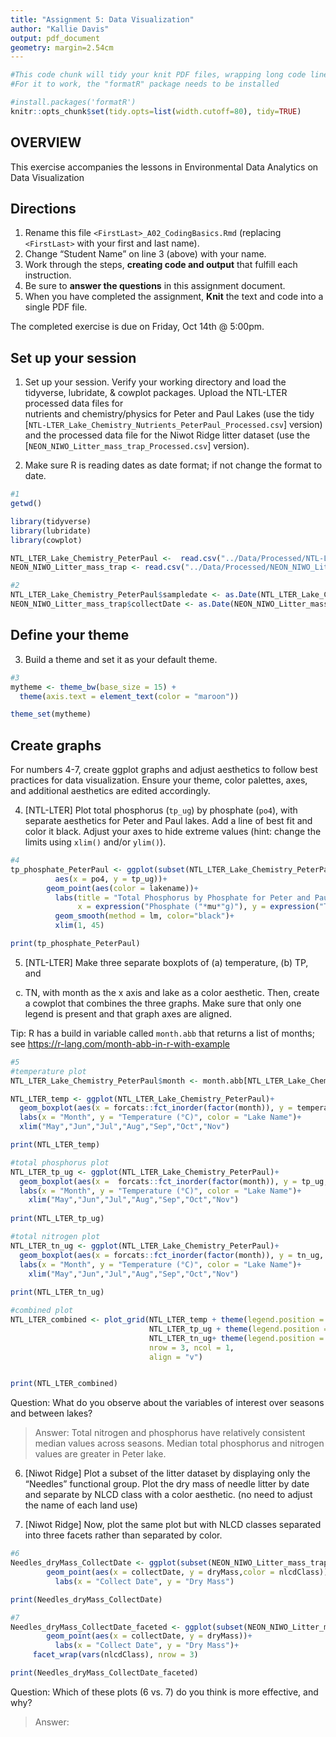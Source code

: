 ```yaml
---
title: "Assignment 5: Data Visualization"
author: "Kallie Davis"
output: pdf_document
geometry: margin=2.54cm
---
```


```r
#This code chunk will tidy your knit PDF files, wrapping long code lines
#For it to work, the "formatR" package needs to be installed

#install.packages('formatR')
knitr::opts_chunk$set(tidy.opts=list(width.cutoff=80), tidy=TRUE)
```

## OVERVIEW

This exercise accompanies the lessons in Environmental Data Analytics on Data Visualization 

## Directions
1. Rename this file `<FirstLast>_A02_CodingBasics.Rmd` (replacing `<FirstLast>` with your first and last name).
2. Change "Student Name" on line 3 (above) with your name.
3. Work through the steps, **creating code and output** that fulfill each instruction.
4. Be sure to **answer the questions** in this assignment document.
5. When you have completed the assignment, **Knit** the text and code into a single PDF file.

The completed exercise is due on Friday, Oct 14th @ 5:00pm.



## Set up your session 
1. Set up your session. Verify your working directory and load the tidyverse, 
lubridate, & cowplot packages. Upload the NTL-LTER processed data files for  
nutrients and chemistry/physics for Peter and Paul Lakes (use the tidy 
[`NTL-LTER_Lake_Chemistry_Nutrients_PeterPaul_Processed.csv`] version) and 
the processed data file for the Niwot Ridge litter dataset (use the
[`NEON_NIWO_Litter_mass_trap_Processed.csv`] version). 

2. Make sure R is reading dates as date format; if not change the format to date.

```r
#1 
getwd()

library(tidyverse)
library(lubridate)
library(cowplot)

NTL_LTER_Lake_Chemistry_PeterPaul <-  read.csv("../Data/Processed/NTL-LTER_Lake_Chemistry_Nutrients_PeterPaul_Processed.csv", stringsAsFactors = TRUE)
NEON_NIWO_Litter_mass_trap <- read.csv("../Data/Processed/NEON_NIWO_Litter_mass_trap_Processed.csv", stringsAsFactors = TRUE)

#2 
NTL_LTER_Lake_Chemistry_PeterPaul$sampledate <- as.Date(NTL_LTER_Lake_Chemistry_PeterPaul$sampledate, format = "%Y-%m-%d") 
NEON_NIWO_Litter_mass_trap$collectDate <- as.Date(NEON_NIWO_Litter_mass_trap$collectDate, format = "%Y-%m-%d")
```
## Define your theme
3. Build a theme and set it as your default theme.

```r
#3
mytheme <- theme_bw(base_size = 15) +
  theme(axis.text = element_text(color = "maroon"))

theme_set(mytheme)
```

## Create graphs
For numbers 4-7, create ggplot graphs and adjust aesthetics to follow best 
practices for data visualization. Ensure your theme, color palettes, axes, 
and additional aesthetics are edited accordingly.

4. [NTL-LTER] Plot total phosphorus (`tp_ug`) by phosphate (`po4`), with 
separate aesthetics for Peter and Paul lakes. Add a line of best fit and 
color it black. Adjust your axes to hide extreme values (hint: change the 
limits using `xlim()` and/or `ylim()`).

```r
#4
tp_phosphate_PeterPaul <- ggplot(subset(NTL_LTER_Lake_Chemistry_PeterPaul, lakename == "Paul Lake" | lakename == "Peter Lake"),
          aes(x = po4, y = tp_ug))+
        geom_point(aes(color = lakename))+
          labs(title = "Total Phosphorus by Phosphate for Peter and Paul Lakes", 
               x = expression("Phosphate ("*mu*"g)"), y = expression("Total Phosphate                  ("*mu*"g)"), color = "Lake Name")+
          geom_smooth(method = lm, color="black")+
          xlim(1, 45)

print(tp_phosphate_PeterPaul)

```


5. [NTL-LTER] Make three separate boxplots of (a) temperature, (b) TP, and 
(c) TN, with month as the x axis and lake as a color aesthetic. Then, create 
a cowplot that combines the three graphs. Make sure that only one legend is 
present and that graph axes are aligned. 

Tip: R has a build in variable called `month.abb` that returns a list of months;
see <https://r-lang.com/month-abb-in-r-with-example>

```r
#5
#temperature plot
NTL_LTER_Lake_Chemistry_PeterPaul$month <- month.abb[NTL_LTER_Lake_Chemistry_PeterPaul$month]

NTL_LTER_temp <- ggplot(NTL_LTER_Lake_Chemistry_PeterPaul)+
  geom_boxplot(aes(x = forcats::fct_inorder(factor(month)), y = temperature_C, color = lakename))+
  labs(x = "Month", y = "Temperature (°C)", color = "Lake Name")+
  xlim("May","Jun","Jul","Aug","Sep","Oct","Nov")

print(NTL_LTER_temp)

#total phosphorus plot
NTL_LTER_tp_ug <- ggplot(NTL_LTER_Lake_Chemistry_PeterPaul)+
  geom_boxplot(aes(x =  forcats::fct_inorder(factor(month)), y = tp_ug, color = lakename))+
  labs(x = "Month", y = "Temperature (°C)", color = "Lake Name")+
    xlim("May","Jun","Jul","Aug","Sep","Oct","Nov")
  
print(NTL_LTER_tp_ug)

#total nitrogen plot
NTL_LTER_tn_ug <- ggplot(NTL_LTER_Lake_Chemistry_PeterPaul)+
  geom_boxplot(aes(x = forcats::fct_inorder(factor(month)), y = tn_ug, color = lakename))+
  labs(x = "Month", y = "Temperature (°C)", color = "Lake Name")+
    xlim("May","Jun","Jul","Aug","Sep","Oct","Nov")
  
print(NTL_LTER_tn_ug)

```

```r

#combined plot
NTL_LTER_combined <- plot_grid(NTL_LTER_temp + theme(legend.position = "none"),
                               NTL_LTER_tp_ug + theme(legend.position = "none"),
                               NTL_LTER_tn_ug+ theme(legend.position = "none"), 
                               nrow = 3, ncol = 1, 
                               align = "v")


print(NTL_LTER_combined)
```

Question: What do you observe about the variables of interest over seasons 
and between lakes? 

> Answer: Total nitrogen and phosphorus have relatively consistent median values across seasons. Median total phosphorus and nitrogen values are greater in Peter lake.  

6. [Niwot Ridge] Plot a subset of the litter dataset by displaying only the 
"Needles" functional group. Plot the dry mass of needle litter by date and 
separate by NLCD class with a color aesthetic. (no need to adjust the name 
of each land use)

7. [Niwot Ridge] Now, plot the same plot but with NLCD classes separated into 
three facets rather than separated by color. 

```r
#6
Needles_dryMass_CollectDate <- ggplot(subset(NEON_NIWO_Litter_mass_trap, functionalGroup == "Needles"))+
        geom_point(aes(x = collectDate, y = dryMass,color = nlcdClass))+
          labs(x = "Collect Date", y = "Dry Mass")

print(Needles_dryMass_CollectDate)

#7
Needles_dryMass_CollectDate_faceted <- ggplot(subset(NEON_NIWO_Litter_mass_trap, functionalGroup == "Needles"))+
        geom_point(aes(x = collectDate, y = dryMass))+
          labs(x = "Collect Date", y = "Dry Mass")+
     facet_wrap(vars(nlcdClass), nrow = 3)

print(Needles_dryMass_CollectDate_faceted)

```
Question: Which of these plots (6 vs. 7) do you think is more effective, and why? 

> Answer: